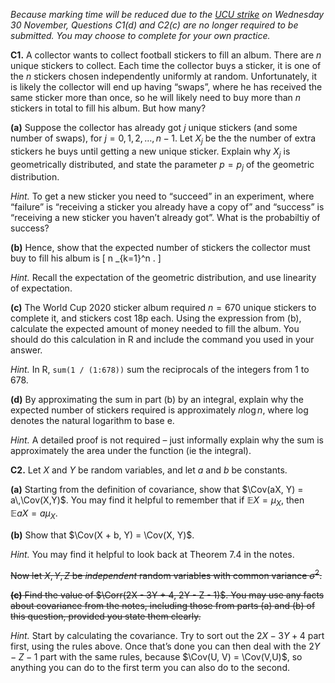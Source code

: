 ::: {.mysummary}
*Because marking time will be reduced due to the [UCU strike](https://www.leedsucu.org.uk/information-for-students-2/) on Wednesday 30 November, Questions C1(d) and C2(c) are no longer required to be submitted. You may choose to complete for your own practice.*
:::

::::: {.myq}
**C1.** A collector wants to collect football stickers to fill an album. There are $n$ unique stickers to collect. Each time the collector buys a sticker, it is one of the $n$ stickers chosen independently uniformly at random. Unfortunately, it is likely the collector will end up having "swaps", where he has received the same sticker more than once, so he will likely need to buy more than $n$ stickers in total to fill his album. But how many?

:::: {.subq}
**(a)** Suppose the collector has already got $j$ unique stickers (and some number of swaps), for $j = 0, 1, 2, \dots, n-1$. Let $X_j$ be the the number of extra stickers he buys until getting a new unique sticker. Explain why $X_j$ is geometrically distributed, and state the parameter $p = p_j$ of the geometric distribution.

::: {.myanswers data-latex=""}
*Hint.* To get a new sticker you need to "succeed" in an experiment, where "failure" is "receiving a sticker you already have a copy of" and "success" is "receiving a new sticker you haven't already got". What is the probabiltiy of success?
:::
::::

:::: {.subq}
**(b)** Hence, show that the expected number of stickers the collector must buy to fill his album is
\[ n \sum_{k=1}^n \frac{1}{k} . \]

::: {.myanswers data-latex=""}
*Hint.* Recall the expectation of the geometric distribution, and use linearity of expectation.
:::
::::

:::: {.subq}
**(c)** The World Cup 2020 sticker album required $n = 670$ unique stickers to complete it, and stickers cost 18p each. Using the expression from (b), calculate the expected amount of money needed to fill the album. You should do this calculation in R and include the command you used in your answer.

::: {.myanswers data-latex=""}
*Hint.* In R, `sum(1 / (1:678))` sum the reciprocals of the integers from 1 to 678.
:::
::::

:::: {.subq}
**(d)** By approximating the sum in part (b) by an integral, explain why the expected number of stickers required is approximately $n \log n$, where $\log$ denotes the natural logarithm to base $\mathrm e$.

::: {.myanswers data-latex=""}
*Hint.* A detailed proof is not required -- just informally explain why the sum is approximately the area under the function (ie the integral).
:::
::::
:::::



::::: {.myq}
**C2.** Let $X$ and $Y$ be random variables, and let $a$ and $b$ be constants.

:::: {.subq}
**(a)** Starting from the definition of covariance, show that $\Cov(aX, Y) = a\,\Cov(X,Y)$. You may find it helpful to remember that if $\mathbb EX = \mu_X$, then $\mathbb EaX = a\mu_X$.
::::

:::: {.subq}
**(b)** Show that $\Cov(X + b, Y) = \Cov(X, Y)$.

::: {.myanswers data-latex=""}
*Hint.* You may find it helpful to look back at Theorem 7.4 in the notes.
:::
::::

~~Now let $X, Y, Z$ be *independent* random variables with common variance $\sigma^2$.~~

:::: {.subq}
~~**(c)** Find the value of $\Corr(2X - 3Y + 4, 2Y - Z - 1)$. You may use any facts about covariance from the notes, including those from parts (a) and (b) of this question, provided you state them clearly.~~

::: {.myanswers data-latex=""}
*Hint.* Start by calculating the covariance. Try to sort out the $2X - 3Y + 4$ part first, using the rules above. Once that's done you can then deal with the $2Y - Z -1$ part with the same rules, because $\Cov(U, V) = \Cov(V,U)$, so anything you can do to the first term you can also do to the second.
:::
::::
:::::
